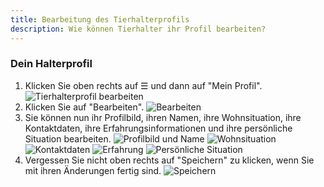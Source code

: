 ```yaml
---
title: Bearbeitung des Tierhalterprofils
description: Wie können Tierhalter ihr Profil bearbeiten?
---
```


### Dein Halterprofil
1. Klicken Sie oben rechts auf ☰ und dann auf "Mein Profil".
![Tierhalterprofil bearbeiten](./updateprofct.png)
2. Klicken Sie auf "Bearbeiten".
![Bearbeiten](./editprof.png)
3. Sie können nun ihr Profilbild, ihren Namen, ihre Wohnsituation, ihre Kontaktdaten, ihre Erfahrungsinformationen und ihre persönliche Situation bearbeiten.
![Profilbild und Name](./namepic.png)
![Wohnsituation](./wohnsituationct.png)
![Kontaktdaten](./contactct.png)
![Erfahrung](./expct.png)
![Persönliche Situation](./personalct.png)
4. Vergessen Sie nicht oben rechts auf "Speichern" zu klicken, wenn Sie mit ihren Änderungen fertig sind.
![Speichern](./editprof2.png)